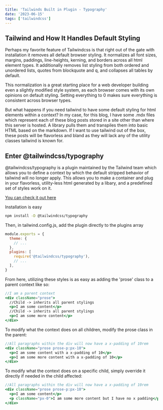 ```yaml
---
title: 'Tailwinds Built in Plugin - Typography'
date: '2023-06-15'
tags: ['tailwindcss']
---
```


## Tailwind and How It Handles Default Styling

Perhaps my favorite feature of Tailwindcss is that right out of the gate with installation it removes all default browser styling. It normalizes all font sizes, margins, paddings, line-heights, kerning, and borders across all html element types. It additionally removes list styling from both ordered and unordered lists, quotes from blockquote and q, and collapses all tables by default.

This normalization is a great starting place for a web developer building even a slightly modified style system, as each browser comes with its own opinions on default styling. Setting everything to 0 makes sure everything is consistent across browser types.

But what happens if you need tailwind to have some default styling for html elements within a context? In my case, for this blog, I have some .mdx files which represent each of these blog posts stored in a site other than where this server is hosted. A library pulls them and transpiles them into basic HTML based on the markdown. If I want to use tailwind out of the box, these posts will be flavorless and bland as they will lack any of the utility classes tailwind is known for.

## Enter @tailwindcss/typography

@tailwindcss/typography is a plugin maintained by the Tailwind team which allows you to define a context by which the default stripped behavior of tailwind will no longer apply. This allows you to make a container and plug in your flavorless, utility-less html generated by a libary, and a predefined set of styles work on it.

[You can check it out here](https://tailwindcss.com/docs/typography-plugin)

Installation is easy
```bash
npm install -D @tailwindcss/typography
```

Then, in tailwind.config.js, add the plugin directly to the plugins array
```js
module.exports = {
  theme: {
    // ...
  },
  plugins: [
    require('@tailwindcss/typography'),
    // ...
  ],
}
```

From here, utilizing these styles is as easy as adding the 'prose' class to a parent context like so:
```jsx
//I am a parent context
<div className="prose">
  //Child -> inherits all parent stylings
  <p>I am some content</p>
  //Child -> inherits all parent stylings
  <p>I am some more content</p>
</div>
```

To modify what the context does on all children, modify the prose class in the parent:
```jsx
//All paragraphs within the div will now have a x-padding of 10rem
<div className="prose prose-p:px-10">
  <p>I am some content with a x-padding of 10</p>
  <p>I am some more content with a x-padding of 10</p>
</div>
```

To modify what the context does on a specific child, simply override it directly if needed in the child affected:
```jsx
//All paragraphs within the div will now have a x-padding of 10rem
<div className="prose prose-p:px-10">
  <p>I am some content</p>
  <p className="px-0">I am some more content but I have no x padding</p>
</div>
```

